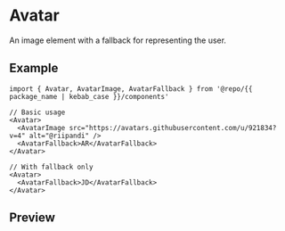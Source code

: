 
<Meta of={Stories} />

# Avatar

An image element with a fallback for representing the user.

## Example

```tsx
import { Avatar, AvatarImage, AvatarFallback } from '@repo/{{ package_name | kebab_case }}/components'

// Basic usage
<Avatar>
  <AvatarImage src="https://avatars.githubusercontent.com/u/921834?v=4" alt="@riipandi" />
  <AvatarFallback>AR</AvatarFallback>
</Avatar>

// With fallback only
<Avatar>
  <AvatarFallback>JD</AvatarFallback>
</Avatar>
```

## Preview

<Primary />
